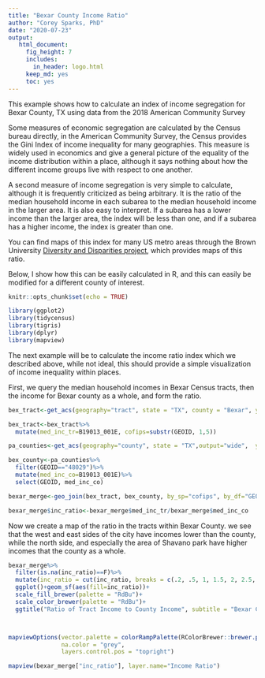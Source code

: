 ```yaml
---
title: "Bexar County Income Ratio"
author: "Corey Sparks, PhD"
date: "2020-07-23"
output:
   html_document: 
     fig_height: 7
     includes:
       in_header: logo.html
     keep_md: yes
     toc: yes
---
```


This example shows how to calculate an index of income segregation for Bexar County, TX using data from the 2018 American Community Survey

Some measures of economic segregation are calculated by the Census bureau directly, in the American Community Survey, the Census provides the Gini Index of income inequality for many geographies. This measure is widely used in economics and give a general picture of the equality of the income distribution within a place, although it says nothing about how the different income groups live with respect to one another. 

A second measure of income segregation is very simple to calculate, although it is frequently criticized as being arbitrary. It is the ratio of the median household income in each subarea to the median household income in the larger area. It is also easy to interpret. If a subarea has a lower income than the larger area, the index will be less than one, and if a subarea has a higher income, the index is greater than one. 

You can find maps of this index for many US metro areas through the Brown University [Diversity and Disparities project](https://s4.ad.brown.edu/projects/diversity/IncSeg1/IncMapsDload.htm), which provides maps of this ratio.

Below, I show how this can be easily calculated in R, and this can easily be modified for a different county of interest. 

```r
knitr::opts_chunk$set(echo = TRUE)
```

```r
library(ggplot2)
library(tidycensus)
library(tigris)
library(dplyr)
library(mapview)
```


The next example will be to calculate the income ratio index which we described above, while not ideal, this should provide a simple visualization of income inequality within places. 

First, we query the median household incomes in Bexar Census tracts, then the income for Bexar county as a whole, and form the ratio.


```r
bex_tract<-get_acs(geography="tract", state = "TX", county = "Bexar", year=2018,variables = "B19013_001E", output = "wide", geometry = T)

bex_tract<-bex_tract%>%
  mutate(med_inc_tr=B19013_001E, cofips=substr(GEOID, 1,5))

pa_counties<-get_acs(geography="county", state = "TX",output="wide",  year=2018,variables = "B19013_001E")

bex_county<-pa_counties%>%
  filter(GEOID=="48029")%>%
  mutate(med_inc_co=B19013_001E)%>%
  select(GEOID, med_inc_co)

bexar_merge<-geo_join(bex_tract, bex_county, by_sp="cofips", by_df="GEOID")

bexar_merge$inc_ratio<-bexar_merge$med_inc_tr/bexar_merge$med_inc_co

```


Now we create a map of the ratio in the tracts within Bexar County. we see that the west and east sides of the city have incomes lower than the county, while the north side, and especially the area of Shavano park have higher incomes that the county as a whole. 

```r
bexar_merge%>%
  filter(is.na(inc_ratio)==F)%>%
  mutate(inc_ratio = cut(inc_ratio, breaks = c(.2, .5, 1, 1.5, 2, 2.5, 3, 4) , include.lowest = T))%>%
  ggplot()+geom_sf(aes(fill=inc_ratio))+
  scale_fill_brewer(palette = "RdBu")+
  scale_color_brewer(palette = "RdBu")+
  ggtitle("Ratio of Tract Income to County Income", subtitle = "Bexar County, TX - 2018 ACS")




```


```r
mapviewOptions(vector.palette = colorRampPalette(RColorBrewer::brewer.pal(n = 7, name = "RdBu")),
               na.color = "grey",
               layers.control.pos = "topright")

mapview(bexar_merge["inc_ratio"], layer.name="Income Ratio")
```